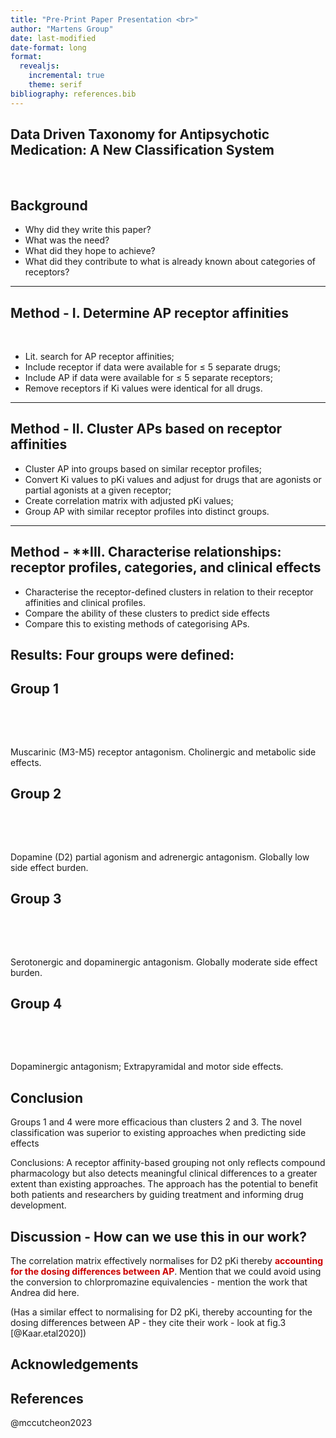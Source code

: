 ```yaml
---
title: "Pre-Print Paper Presentation <br>"
author: "Martens Group"
date: last-modified
date-format: long
format:
  revealjs:
    incremental: true 
    theme: serif
bibliography: references.bib
---
```


## Data Driven Taxonomy for Antipsychotic Medication: A New Classification System

<br/>

## Background

::: {.incremental}
-   Why did they write this paper?
-   What was the need?
-   What did they hope to achieve?
-   What did they contribute to what is already known about categories of receptors?
:::

---

## Method - **I. Determine AP receptor affinities**

<br/>


::: {.incremental} 

- Lit. search for AP receptor affinities; 
- Include receptor if data were available for ≤ 5 separate drugs; 
- Include AP if data were available for ≤ 5 separate receptors; 
- Remove receptors if Ki values were identical for all drugs. 

:::

---

## Method -  **II. Cluster APs based on receptor affinities** 



::: {.incremental}

- Cluster AP into groups based on similar receptor profiles; 
- Convert Ki values to pKi values and adjust for drugs that are agonists or partial agonists at a given receptor; 
- Create correlation matrix with adjusted pKi values;  
- Group AP with similar receptor profiles into distinct groups.

:::

---
## Method - **III. Characterise relationships: <br> receptor profiles, categories, and clinical effects

::: {.incremental}
 
- Characterise the receptor-defined clusters in relation to their receptor affinities and clinical profiles.
- Compare the ability of these clusters to predict side effects 
- Compare this to existing methods of categorising APs. 

:::



## Results: Four groups were defined:



## Group 1

<br>

<br>

Muscarinic (M3-M5) receptor antagonism. Cholinergic and metabolic side effects.

## Group 2

<br>

<br>

Dopamine (D2) partial agonism and adrenergic antagonism. Globally low side effect burden.



## Group 3

<br>

<br>

Serotonergic and dopaminergic antagonism. Globally moderate side effect burden.



## Group 4

<br>

<br>

Dopaminergic antagonism; Extrapyramidal and motor side effects.



## Conclusion
Groups 1 and 4 were more efficacious than clusters 2 and 3. The novel classification was superior to existing approaches when predicting side effects


Conclusions: A receptor affinity-based grouping not only reflects compound pharmacology but also detects meaningful clinical differences to a greater extent than existing approaches. The approach has the potential to benefit both patients and researchers by guiding treatment and informing drug development.



## Discussion - How can we use this in our work?

The correlation matrix effectively normalises for D2 pKi thereby [**accounting for the dosing differences between AP**]{style="color:#cc0000"}. Mention that we could avoid using the conversion to chlorpromazine equivalencies - mention the work that Andrea did here.

(Has a similar effect to normalising for D2 pKi, thereby accounting for the dosing differences between AP - they cite their work - look at fig.3 [@Kaar.etal2020]) 



## Acknowledgements



## References

@mccutcheon2023
